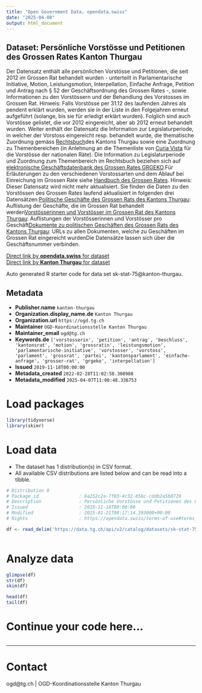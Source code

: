 ```yaml
---
title: "Open Government Data, opendata.swiss"
date: "2025-04-08"
output: html_document
---
```


## Dataset: Persönliche Vorstösse und Petitionen des Grossen Rates Kanton Thurgau

Der Datensatz enthält alle persönlichen Vorstösse und Petitionen, die seit 2012 im Grossen Rat behandelt wurden - unterteilt in Parlamentarische Initiative, Motion, Leistungsmotion, Interpellation, Einfache Anfrage, Petition und Antrag nach § 52 der Geschäftsordnung des Grossen Rates -, sowie Informationen zu den Vorstössern und der Behandlung des Vorstosses im Grossen Rat. Hinweis: Falls Vorstösse per 31.12 des laufenden Jahres als pendent erklärt wurden, werden sie in der Liste in den Folgejahren erneut aufgeführt (solange, bis sie für erledigt erklärt wurden). Folglich sind auch Vorstösse gelistet, die vor 2012 eingereicht, aber ab 2012 erneut behandelt wurden. Weiter enthält der Datensatz die Information zur Legislaturperiode, in welcher der Vorstoss eingereicht resp. behandelt wurde, die thematische Zuordnung gemäss [Rechtsbuch ](https://www.rechtsbuch.tg.ch/app/de/systematic/texts_of_law)des Kantons Thurgau sowie eine Zuordnung zu Themenbereichen (in Anlehnung an die Themenliste von [Curia Vista](https://www.parlament.ch/de/ratsbetrieb/curia-vista) für die Vorstösse der nationalen Räte). Die Information zu Legislaturperiode und Zuordnung zum Themenbereich im Rechtsbuch beziehen sich auf [elektronische Geschäftsdatenbank des Grossen Rates GRGEKO](https://grgeko.tg.ch/).Für Erläuterungen zu den verschiedenen Vorstossarten und dem Ablauf bei Einreichung im Grossen Rate siehe [Handbuch des Grossen Rates](https://parlament.tg.ch/geschaefte/handbuch-grosser-rat.html/12314).
Hinweis: Dieser Datensatz wird nicht mehr aktualisiert. Sie finden die Daten zu den Vorstössen des Grossen Rates laufend aktualisiert in folgenden drei Datensätzen:[Politische Geschäfte des Grossen Rats des Kantons Thurgau](https://data.tg.ch/explore/dataset/sk-stat-140/table/): Auflistung der Geschäfte, die im Grossen Rat behandelt werden[Vorstösserinnen und Vorstösser im Grossen Rat des Kantons Thurgau](https://data.tg.ch/explore/dataset/sk-stat-141/table/): Auflistungen der Vorstösserinnen und Vorstösser pro Geschäft[Dokumente zu politischen Geschäften des Grossen Rats des Kantons Thurgau](https://data.tg.ch/explore/dataset/sk-stat-139/table/): URLs zu allen Dokumenten, welche zu Geschäften im Grossen Rat eingereicht wurdenDie Datensätze lassen sich über die Geschäftsnummer verbinden.

[Direct link by **opendata.swiss** for dataset](https://opendata.swiss/de/dataset/vorstosse-im-grossen-rat-kanton-thurgau-personliche-vorstosse-und-petitionen-des-grossen-rates-)<br>
[Direct link by **Kanton Thurgau** for dataset](https://data.tg.ch/explore/dataset/sk-stat-75/)

Auto generated R starter code for data set sk-stat-75@kanton-thurgau.

## Metadata

- **Publisher.name** `kanton-thurgau`
- **Organization.display_name.de** `Kanton Thurgau`
- **Organization.url** `https://ogd.tg.ch`
- **Maintainer** `OGD-Koordinationsstelle Kanton Thurgau`
- **Maintainer_email** `ogd@tg.ch`
- **Keywords.de** `['vorstosserin', 'petition', 'antrag', 'beschluss', 'kantonsrat', 'motion', 'grossratin', 'leistungsmotion', 'parlamentarische-initiative', 'vorstosser', 'vorstoss', 'parlament', 'grossrat', 'partei', 'kantonsparlament', 'einfache-anfrage', 'grosser-rat', 'grgeko', 'interpellation']`
- **Issued** `2019-11-18T00:00:00`
- **Metadata_created** `2022-02-28T11:02:58.308988`
- **Metadata_modified** `2025-04-07T11:08:48.336753`


# Load packages

```r

library(tidyverse)
library(skimr)

```

# Load data

-   The dataset has 1 distribution(s) in CSV format.
-   All available CSV distributions are listed below and can be read into a tibble.

```r

# Distribution 0
# Package_id               : 6a252c2a-7f03-4c32-85bc-cddb2a5b0729
# Description              : Persönliche Vorstösse und Petitionen des Grossen Rates Kanton Thurgau (csv)
# Issued                   : 2019-11-18T00:00:00
# Modified                 : 2025-01-21T08:17:14.393000+00:00
# Rights                   : https://opendata.swiss/terms-of-use#terms_by

df <- read_delim('https://data.tg.ch/api/v2/catalog/datasets/sk-stat-75/exports/csv?use_labels=true')



```

# Analyze data

```r

glimpse(df)
str(df)
skim(df)

head(df)
tail(df)

```

# Continue your code here...

```r

```

------------------------------------------------------------------------

# Contact

ogd@tg.ch | OGD-Koordinationsstelle Kanton Thurgau
